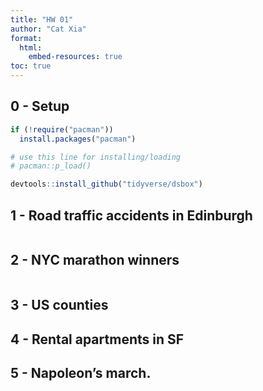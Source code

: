 ```yaml
---
title: "HW 01"
author: "Cat Xia"
format: 
  html:
    embed-resources: true
toc: true
---
```


## 0 - Setup

```r
if (!require("pacman")) 
  install.packages("pacman")

# use this line for installing/loading
# pacman::p_load() 

devtools::install_github("tidyverse/dsbox")
```

## 1 - Road traffic accidents in Edinburgh

```r

```

## 2 - NYC marathon winners

```r

```

## 3 - US counties

## 4 - Rental apartments in SF

## 5 - Napoleon’s march.

